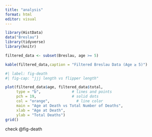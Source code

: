 ```yaml
---
title: "analysis"
format: html
editor: visual
---
```



```r
library(HistData)
data("Breslau")
library(tidyverse)
library(knitr)
```
```r

filtered_data <- subset(Breslau, age >= 5)

kable(filtered_data,caption = "Filtered Breslau Data (Age ≥ 5)")

```

```r
#| label: fig-death
#| fig-cap: "jjj length vs flipper length"

plot(filtered_data$age, filtered_data$total,
     type = "b",              # lines and points
     pch = 19,                # solid dots
     col = "orange",            # line color
     main = "Age at Death vs Total Number of Deaths",
     xlab = "Age at Death",
     ylab = "Total Deaths")
grid()
```

check @fig-death
